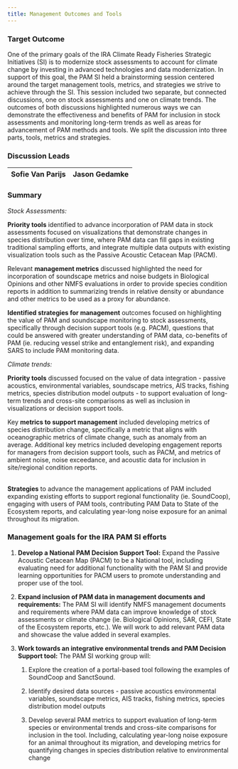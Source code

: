```yaml
---
title: Management Outcomes and Tools
---
```


### Target Outcome

One of the primary goals of the IRA Climate Ready Fisheries Strategic Initiatives (SI) is to modernize stock assessments to account for climate change by investing in advanced technologies and data modernization. In support of this goal, the PAM SI held a brainstorming session centered around the target management tools, metrics, and strategies we strive to achieve through the SI. This session included two separate, but connected discussions, one on stock assessments and one on climate trends. The outcomes of both discussions highlighted numerous ways we can demonstrate the effectiveness and benefits of PAM for inclusion in stock assessments and monitoring long-term trends as well as areas for advancement of PAM methods and tools. We split the discussion into three parts, tools, metrics and strategies.

### Discussion Leads

| Sofie Van Parijs | Jason Gedamke |
|------------------|---------------|

### Summary

*Stock Assessments:* 

**Priority tools** identified to advance incorporation of PAM data in stock assessments focused on visualizations that demonstrate changes in species distribution over time, where PAM data can fill gaps in existing traditional sampling efforts, and integrate multiple data outputs with existing visualization tools such as the Passive Acoustic Cetacean Map (PACM). 

Relevant **management metrics** discussed highlighted the need for incorporation of soundscape metrics and noise budgets in Biological Opinions and other NMFS evaluations in order to provide species condition reports in addition to summarizing trends in relative density or abundance and other metrics to be used as a proxy for abundance. 

**Identified strategies for management** outcomes focused on highlighting the value of PAM and soundscape monitoring to stock assessments, specifically through decision support tools (e.g. PACM), questions that could be answered with greater understanding of PAM data, co-benefits of PAM (ie. reducing vessel strike and entanglement risk), and expanding SARS to include PAM monitoring data. 

*Climate trends:* 

**Priority tools** discussed focused on the value of data integration - passive acoustics, environmental variables, soundscape metrics, AIS tracks, fishing metrics, species distribution model outputs - to support evaluation of long-term trends and cross-site comparisons as well as inclusion in visualizations or decision support tools. 

Key **metrics to support management** included developing metrics of species distribution change, specifically a metric that aligns with oceanographic metrics of climate change, such as anomaly from an average. Additional key metrics included developing engagement reports for managers from decision support tools, such as PACM, and metrics of ambient noise, noise exceedance, and acoustic data for inclusion in site/regional condition reports. 

\
**Strategies** to advance the management applications of PAM included expanding existing efforts to support regional functionality (ie. SoundCoop), engaging with users of PAM tools, contributing PAM Data to State of the Ecosystem reports, and calculating year-long noise exposure for an animal throughout its migration.

### Management goals for the IRA PAM SI efforts

1.  **Develop a National PAM Decision Support Tool:** Expand the Passive Acoustic Cetacean Map (PACM) to be a National tool, including evaluating need for additional functionality with the PAM SI and provide learning opportunities for PACM users to promote understanding and proper use of the tool.

2.  **Expand inclusion of PAM data in management documents and requirements:** The PAM SI will identify NMFS management documents and requirements where PAM data can improve knowledge of stock assessments or climate change (ie. Biological Opinions, SAR, CEFI, State of the Ecosystem reports, etc.). We will work to add relevant PAM data and showcase the value added in several examples.

3.  **Work towards an integrative environmental trends and PAM Decision Support tool:** The PAM SI working group will:

    1.  Explore the creation of a portal-based tool following the examples of SoundCoop and SanctSound.

    2.  Identify desired data sources - passive acoustics environmental variables, soundscape metrics, AIS tracks, fishing metrics, species distribution model outputs

    3.  Develop several PAM metrics to support evaluation of long-term species or environmental trends and cross-site comparisons for inclusion in the tool. Including, calculating year-long noise exposure for an animal throughout its migration, and developing metrics for quantifying changes in species distribution relative to environmental change
